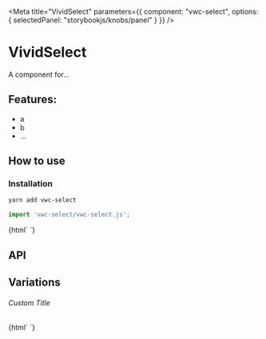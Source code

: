 

<Meta
  title="VividSelect"
  parameters={{
    component: "vwc-select",
    options: { selectedPanel: "storybookjs/knobs/panel" }
  }}
/>

# VividSelect

A component for...

## Features:

- a
- b
- ...

## How to use

### Installation

```bash
yarn add vwc-select
```

```js
import 'vwc-select/vwc-select.js';
```

<Preview withToolbar>
  <Story name="Simple">
    {html`
      <vwc-select></vwc-select>
    `}
  </Story>
</Preview>

## API

<Props of="vwc-select" />

## Variations

###### Custom Title

<Story name="Custom Title">
  {html`
    <vwc-select .title=${'Hello World'}></vwc-select>
  `}
</Story>
